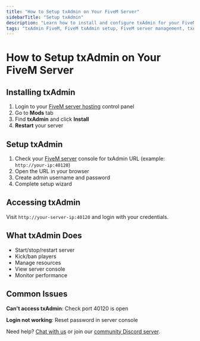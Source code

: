 ```yaml
---
title: "How to Setup txAdmin on Your FiveM Server"
sidebarTitle: "Setup txAdmin"
description: "Learn how to install and configure txAdmin for your FiveM server."
tags: "txAdmin FiveM, FiveM txAdmin setup, FiveM server management, txAdmin installation"
---
```


# How to Setup txAdmin on Your FiveM Server

## Installing txAdmin

1. Login to your [FiveM server hosting](https://berrybyte.net/fivem-server-hosting) control panel
2. Go to **Mods** tab
3. Find **txAdmin** and click **Install**
4. **Restart** your server

## Setup txAdmin

1. Check your [FiveM server](https://berrybyte.net/fivem-server-hosting) console for txAdmin URL (example: `http://your-ip:40120`)
2. Open the URL in your browser
3. Create admin username and password
4. Complete setup wizard

## Accessing txAdmin

Visit `http://your-server-ip:40120` and login with your credentials.

## What txAdmin Does

- Start/stop/restart server
- Kick/ban players
- Manage resources
- View server console
- Monitor performance

## Common Issues

**Can't access txAdmin**: Check port 40120 is open

**Login not working**: Reset password in server console

Need help? [Chat with us](https://berrybyte.net/contact) or join our [community Discord server](https://discord.com/invite/Pv8DMpXtma).